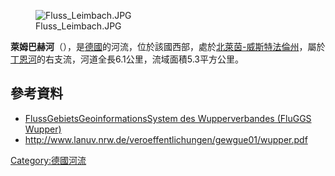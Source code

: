{{No footnotes|time=2020-08-05T00:54:41+00:00}}
{{Coord|51|1|48.94|N|7|3|44.94|E|display=title}}

[[Image:Fluss_Leimbach.JPG|right]]

'''萊姆巴赫河'''（{{lang-de|Leimbach}}），是[[德國|德國]]的河流，位於該國西部，處於[[北萊茵-威斯特法倫州|北萊茵-威斯特法倫州]]，屬於[[丁恩河_(伍珀河支流)|丁恩河]]的右支流，河道全長6.1公里，流域面積5.3平方公里。

==參考資料==
* [http://fluggs.wupperverband.de FlussGebietsGeoinformationsSystem des Wupperverbandes (FluGGS Wupper)] {{Wayback|url=http://fluggs.wupperverband.de/ |date=20160303182641 }}
* http://www.lanuv.nrw.de/veroeffentlichungen/gewgue01/wupper.pdf {{Wayback|url=http://www.lanuv.nrw.de/veroeffentlichungen/gewgue01/wupper.pdf |date=20140513011808 }}

{{Germany-geo-stub}}
[[Category:德國河流|Category:德國河流]]